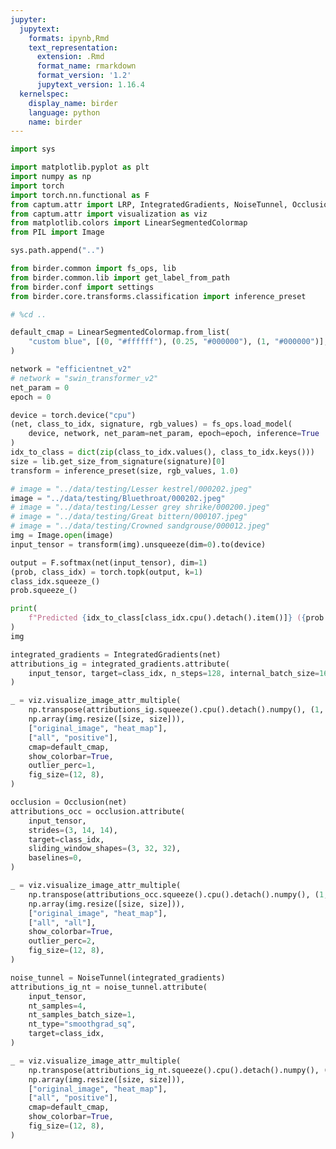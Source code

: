 ```yaml
---
jupyter:
  jupytext:
    formats: ipynb,Rmd
    text_representation:
      extension: .Rmd
      format_name: rmarkdown
      format_version: '1.2'
      jupytext_version: 1.16.4
  kernelspec:
    display_name: birder
    language: python
    name: birder
---
```


```python
import sys

import matplotlib.pyplot as plt
import numpy as np
import torch
import torch.nn.functional as F
from captum.attr import LRP, IntegratedGradients, NoiseTunnel, Occlusion
from captum.attr import visualization as viz
from matplotlib.colors import LinearSegmentedColormap
from PIL import Image
```

```python
sys.path.append("..")
```

```python
from birder.common import fs_ops, lib
from birder.common.lib import get_label_from_path
from birder.conf import settings
from birder.core.transforms.classification import inference_preset
```

```python
# %cd ..
```

```python
default_cmap = LinearSegmentedColormap.from_list(
    "custom blue", [(0, "#ffffff"), (0.25, "#000000"), (1, "#000000")], N=256
)
```

```python
network = "efficientnet_v2"
# network = "swin_transformer_v2"
net_param = 0
epoch = 0
```

```python
device = torch.device("cpu")
(net, class_to_idx, signature, rgb_values) = fs_ops.load_model(
    device, network, net_param=net_param, epoch=epoch, inference=True
)
idx_to_class = dict(zip(class_to_idx.values(), class_to_idx.keys()))
size = lib.get_size_from_signature(signature)[0]
transform = inference_preset(size, rgb_values, 1.0)
```

```python
# image = "../data/testing/Lesser kestrel/000202.jpeg"
image = "../data/testing/Bluethroat/000202.jpeg"
# image = "../data/testing/Lesser grey shrike/000200.jpeg"
# image = "../data/testing/Great bittern/000107.jpeg"
# image = "../data/testing/Crowned sandgrouse/000012.jpeg"
img = Image.open(image)
input_tensor = transform(img).unsqueeze(dim=0).to(device)
```

```python
output = F.softmax(net(input_tensor), dim=1)
(prob, class_idx) = torch.topk(output, k=1)
class_idx.squeeze_()
prob.squeeze_()

print(
    f"Predicted {idx_to_class[class_idx.cpu().detach().item()]} ({prob.cpu().detach().item():.3f})"
)
img
```

```python
integrated_gradients = IntegratedGradients(net)
attributions_ig = integrated_gradients.attribute(
    input_tensor, target=class_idx, n_steps=128, internal_batch_size=16
)
```

```python
_ = viz.visualize_image_attr_multiple(
    np.transpose(attributions_ig.squeeze().cpu().detach().numpy(), (1, 2, 0)),
    np.array(img.resize([size, size])),
    ["original_image", "heat_map"],
    ["all", "positive"],
    cmap=default_cmap,
    show_colorbar=True,
    outlier_perc=1,
    fig_size=(12, 8),
)
```

```python
occlusion = Occlusion(net)
attributions_occ = occlusion.attribute(
    input_tensor,
    strides=(3, 14, 14),
    target=class_idx,
    sliding_window_shapes=(3, 32, 32),
    baselines=0,
)
```

```python
_ = viz.visualize_image_attr_multiple(
    np.transpose(attributions_occ.squeeze().cpu().detach().numpy(), (1, 2, 0)),
    np.array(img.resize([size, size])),
    ["original_image", "heat_map"],
    ["all", "all"],
    show_colorbar=True,
    outlier_perc=2,
    fig_size=(12, 8),
)
```

```python
noise_tunnel = NoiseTunnel(integrated_gradients)
attributions_ig_nt = noise_tunnel.attribute(
    input_tensor,
    nt_samples=4,
    nt_samples_batch_size=1,
    nt_type="smoothgrad_sq",
    target=class_idx,
)
```

```python
_ = viz.visualize_image_attr_multiple(
    np.transpose(attributions_ig_nt.squeeze().cpu().detach().numpy(), (1, 2, 0)),
    np.array(img.resize([size, size])),
    ["original_image", "heat_map"],
    ["all", "positive"],
    cmap=default_cmap,
    show_colorbar=True,
    fig_size=(12, 8),
)
```

```python

```
